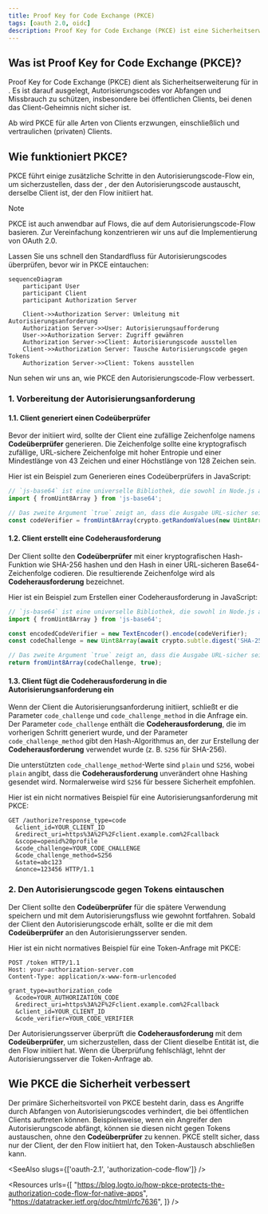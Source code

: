 ```yaml
---
title: Proof Key for Code Exchange (PKCE)
tags: [oauth 2.0, oidc]
description: Proof Key for Code Exchange (PKCE) ist eine Sicherheitserweiterung für OAuth 2.0, die Autorisierungscodes vor Abfangen und Missbrauch schützt. Es wird für alle Arten von Clients in OAuth 2.1 erzwungen.
---
```


## Was ist Proof Key for Code Exchange (PKCE)?

Proof Key for Code Exchange (PKCE) dient als Sicherheitserweiterung für <Ref slug="authorization-code-flow" /> in <Ref slug="oauth-2.0" />. Es ist darauf ausgelegt, Autorisierungscodes vor Abfangen und Missbrauch zu schützen, insbesondere bei öffentlichen Clients, bei denen das Client-Geheimnis nicht sicher ist.

Ab <Ref slug="oauth-2.1" /> wird PKCE für alle Arten von Clients erzwungen, einschließlich <Ref slug="client" headingId="public-clients" /> und <Ref slug="client" headingId="confidential-clients">vertraulichen (privaten) Clients</Ref>.

## Wie funktioniert PKCE?

PKCE führt einige zusätzliche Schritte in den Autorisierungscode-Flow ein, um sicherzustellen, dass der <Ref slug="client" />, der den Autorisierungscode austauscht, derselbe Client ist, der den Flow initiiert hat.

> [!Note]
> PKCE ist auch anwendbar auf <Ref slug="openid-connect" /> Flows, die auf dem Autorisierungscode-Flow basieren. Zur Vereinfachung konzentrieren wir uns auf die Implementierung von OAuth 2.0.

Lassen Sie uns schnell den Standardfluss für Autorisierungscodes überprüfen, bevor wir in PKCE eintauchen:

```mermaid
sequenceDiagram
    participant User
    participant Client
    participant Authorization Server

    Client->>Authorization Server: Umleitung mit Autorisierungsanforderung
    Authorization Server->>User: Autorisierungsaufforderung
    User->>Authorization Server: Zugriff gewähren
    Authorization Server->>Client: Autorisierungscode ausstellen
    Client->>Authorization Server: Tausche Autorisierungscode gegen Tokens
    Authorization Server->>Client: Tokens ausstellen
```

Nun sehen wir uns an, wie PKCE den Autorisierungscode-Flow verbessert.

### 1. Vorbereitung der Autorisierungsanforderung

#### 1.1. Client generiert einen Codeüberprüfer

Bevor der <Ref slug="authorization-request" /> initiiert wird, sollte der Client eine zufällige Zeichenfolge namens **Codeüberprüfer** generieren. Die Zeichenfolge sollte eine kryptografisch zufällige, URL-sichere Zeichenfolge mit hoher Entropie und einer Mindestlänge von 43 Zeichen und einer Höchstlänge von 128 Zeichen sein.
  
Hier ist ein Beispiel zum Generieren eines Codeüberprüfers in JavaScript:

```javascript
// `js-base64` ist eine universelle Bibliothek, die sowohl in Node.js als auch in Browsern verwendet werden kann
import { fromUint8Array } from 'js-base64';

// Das zweite Argument `true` zeigt an, dass die Ausgabe URL-sicher sein sollte
const codeVerifier = fromUint8Array(crypto.getRandomValues(new Uint8Array(64)), true);
```

#### 1.2. Client erstellt eine Codeherausforderung

Der Client sollte den **Codeüberprüfer** mit einer kryptografischen Hash-Funktion wie SHA-256 hashen und den Hash in einer URL-sicheren Base64-Zeichenfolge codieren. Die resultierende Zeichenfolge wird als **Codeherausforderung** bezeichnet.

Hier ist ein Beispiel zum Erstellen einer Codeherausforderung in JavaScript:

```javascript
// `js-base64` ist eine universelle Bibliothek, die sowohl in Node.js als auch in Browsern verwendet werden kann
import { fromUint8Array } from 'js-base64';

const encodedCodeVerifier = new TextEncoder().encode(codeVerifier);
const codeChallenge = new Uint8Array(await crypto.subtle.digest('SHA-256', encodedCodeVerifier));

// Das zweite Argument `true` zeigt an, dass die Ausgabe URL-sicher sein sollte
return fromUint8Array(codeChallenge, true);
```

#### 1.3. Client fügt die Codeherausforderung in die Autorisierungsanforderung ein

Wenn der Client die Autorisierungsanforderung initiiert, schließt er die Parameter `code_challenge` und `code_challenge_method` in die Anfrage ein. Der Parameter `code_challenge` enthält die **Codeherausforderung**, die im vorherigen Schritt generiert wurde, und der Parameter `code_challenge_method` gibt den Hash-Algorithmus an, der zur Erstellung der **Codeherausforderung** verwendet wurde (z. B. `S256` für SHA-256).

Die unterstützten `code_challenge_method`-Werte sind `plain` und `S256`, wobei `plain` angibt, dass die **Codeherausforderung** unverändert ohne Hashing gesendet wird. Normalerweise wird `S256` für bessere Sicherheit empfohlen.

Hier ist ein nicht normatives Beispiel für eine Autorisierungsanforderung mit PKCE:

```http
GET /authorize?response_type=code
  &client_id=YOUR_CLIENT_ID
  &redirect_uri=https%3A%2F%2Fclient.example.com%2Fcallback
  &scope=openid%20profile
  &code_challenge=YOUR_CODE_CHALLENGE
  &code_challenge_method=S256
  &state=abc123
  &nonce=123456 HTTP/1.1
```

### 2. Den Autorisierungscode gegen Tokens eintauschen

Der Client sollte den **Codeüberprüfer** für die spätere Verwendung speichern und mit dem Autorisierungsfluss wie gewohnt fortfahren. Sobald der Client den Autorisierungscode erhält, sollte er die <Ref slug="token-request" /> mit dem **Codeüberprüfer** an den Autorisierungsserver senden.

Hier ist ein nicht normatives Beispiel für eine Token-Anfrage mit PKCE:

```http
POST /token HTTP/1.1
Host: your-authorization-server.com
Content-Type: application/x-www-form-urlencoded

grant_type=authorization_code
  &code=YOUR_AUTHORIZATION_CODE
  &redirect_uri=https%3A%2F%2Fclient.example.com%2Fcallback
  &client_id=YOUR_CLIENT_ID
  &code_verifier=YOUR_CODE_VERIFIER
```

Der Autorisierungsserver überprüft die **Codeherausforderung** mit dem **Codeüberprüfer**, um sicherzustellen, dass der Client dieselbe Entität ist, die den Flow initiiert hat. Wenn die Überprüfung fehlschlägt, lehnt der Autorisierungsserver die Token-Anfrage ab.

## Wie PKCE die Sicherheit verbessert

Der primäre Sicherheitsvorteil von PKCE besteht darin, dass es Angriffe durch Abfangen von Autorisierungscodes verhindert, die bei öffentlichen Clients auftreten können. Beispielsweise, wenn ein Angreifer den Autorisierungscode abfängt, können sie diesen nicht gegen Tokens austauschen, ohne den **Codeüberprüfer** zu kennen. PKCE stellt sicher, dass nur der Client, der den Flow initiiert hat, den Token-Austausch abschließen kann.

<SeeAlso slugs={['oauth-2.1', 'authorization-code-flow']} />

<Resources
  urls={[
    "https://blog.logto.io/how-pkce-protects-the-authorization-code-flow-for-native-apps",
    "https://datatracker.ietf.org/doc/html/rfc7636",
  ]}
/>